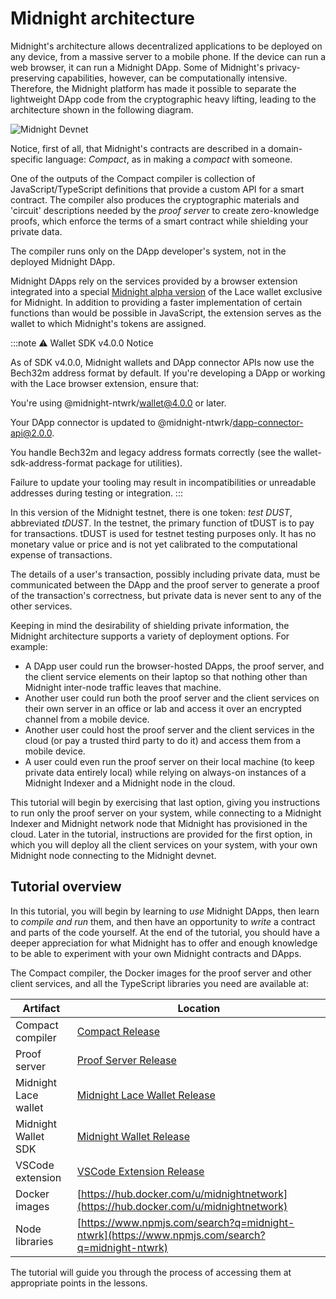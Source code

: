 ---
---

# Midnight architecture

Midnight's architecture allows decentralized applications to be
deployed on any device, from a massive server to a mobile phone. If
the device can run a web browser, it can run a Midnight DApp. Some of
Midnight's privacy-preserving capabilities, however, can be
computationally intensive. Therefore, the Midnight platform has made
it possible to separate the lightweight DApp code from the
cryptographic heavy lifting, leading to the architecture shown in the
following diagram.

![Midnight Devnet](/img/devnet1-simple-arch-light.jpeg)

Notice, first of all, that Midnight's contracts are described in a
domain-specific language: _Compact_, as in making a _compact_ with
someone.

One of the outputs of the Compact compiler is collection of
JavaScript/TypeScript definitions that provide a custom API for a
smart contract. The compiler also produces the cryptographic
materials and 'circuit' descriptions needed by the _proof server_ to
create zero-knowledge proofs, which enforce the terms of a smart
contract while shielding your private data.

The compiler runs only on the DApp developer's system, not in the
deployed Midnight DApp.

Midnight DApps rely on the services provided by a browser extension
integrated into a special 
[Midnight alpha version](/docs/develop/tutorial/1-using/chrome-ext.mdx) of 
the Lace wallet exclusive for Midnight. In addition to
providing a faster implementation of certain functions than
would be possible in JavaScript, the extension serves as the wallet
to which Midnight's tokens are assigned.

:::note ⚠️ Wallet SDK v4.0.0 Notice

As of SDK v4.0.0, Midnight wallets and DApp connector APIs now use the Bech32m address format by default. If you're developing a DApp or working with the Lace browser extension, ensure that:

You're using @midnight-ntwrk/wallet@4.0.0 or later.

Your DApp connector is updated to @midnight-ntwrk/dapp-connector-api@2.0.0.

You handle Bech32m and legacy address formats correctly (see the wallet-sdk-address-format package for utilities).

Failure to update your tooling may result in incompatibilities or unreadable addresses during testing or integration.
:::

In this version of the Midnight testnet, there is one token: _test
DUST_, abbreviated _tDUST_. In the testnet, the primary function of
tDUST is to pay for transactions. tDUST is used for testnet testing purposes only. It has no monetary value or price 
and is not yet calibrated to the computational expense of
transactions.

The details of a user's transaction, possibly including private data,
must be communicated between the DApp and the proof server to
generate a proof of the transaction's correctness, but private data
is never sent to any of the other services.

Keeping in mind the desirability of shielding private information, the
Midnight architecture supports a variety of deployment options. For
example:

- A DApp user could run the browser-hosted DApps, the proof server,
  and the client service elements on their laptop so that
  nothing other than Midnight inter-node traffic leaves that machine.
- Another user could run both the proof server and the client services on
  their own server in an office or lab and access it over an
  encrypted channel from a mobile device.
- Another user could host the proof server and the client services in the cloud
  (or pay a trusted third party to do it) and access them from a
  mobile device.
- A user could even run the proof server on their local machine
  (to keep private data entirely local) while relying on always-on
  instances of a Midnight Indexer and a Midnight node in the cloud.

This tutorial will begin by exercising that last option, giving you
instructions to run only the proof server on your system, while
connecting to a Midnight Indexer and Midnight network node that
Midnight has provisioned in the cloud. Later in the tutorial,
instructions are provided for the first option, in which you will
deploy all the client services on your system, with your own Midnight node connecting to the Midnight devnet.

## Tutorial overview

In this tutorial, you will begin by learning to _use_ Midnight DApps,
then learn to _compile and run_ them, and then have an
opportunity to _write_ a contract and parts of the code yourself. At
the end of the tutorial, you should have a deeper appreciation for
what Midnight has to offer and enough knowledge to be able to
experiment with your own Midnight contracts and DApps.

The Compact compiler, the Docker images for the proof server and other
client services, and all the TypeScript libraries you need are
available at:

| Artifact               | Location                                            |
|------------------------|-----------------------------------------------------|
| Compact compiler       | [Compact Release](../../relnotes/compact) |
| Proof server | [Proof Server Release](../../relnotes/proof-server) |
| Midnight Lace wallet                | [Midnight Lace Wallet Release](../../relnotes/lace) |
| Midnight Wallet SDK                 | [Midnight Wallet Release](../../relnotes/wallet) |
| VSCode extension       | [VSCode Extension Release](../../relnotes/vs-code-extension) |
| Docker images          | [https://hub.docker.com/u/midnightnetwork](https://hub.docker.com/u/midnightnetwork) |
| Node libraries         | [https://www.npmjs.com/search?q=midnight-ntwrk](https://www.npmjs.com/search?q=midnight-ntwrk) |


The tutorial will guide you through the process of accessing them at
appropriate points in the lessons.
